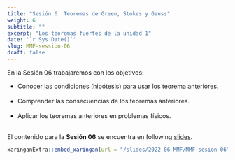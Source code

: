 ---
title: "Sesión 6: Teoremas de Green, Stokes y Gauss"
weight: 6
subtitle: ""
excerpt: "Los teoremas fuertes de la unidad 1"
date: '`r Sys.Date()`'
slug: MMF-session-06
draft: false
---

En la Sesión 06 trabajaremos con los objetivos:

-   Conocer las condiciones (hipótesis) para usar los teorema anteriores. <br/><br/>
-   Comprender las consecuencias de los teoremas anteriores. <br/><br/>
-   Aplicar los teoremas anteriores en problemas físicos. <br/><br/>

El contenido para la **Sesión 06** se encuentra en following [slides](/slides/2022-06-MMF/MMF-sesion-06).

```{r embed-xaringan, echo=FALSE}
xaringanExtra::embed_xaringan(url = "/slides/2022-06-MMF/MMF-sesion-06", ratio = "4:3")
```
